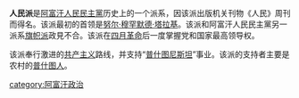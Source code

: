 {{unreferenced|time=2016-08-24T11:06:56+00:00}}
'''人民派'''是[[阿富汗人民民主黨|阿富汗人民民主黨]]历史上的一个派系，因该派出版机关刊物《人民》周刊而得名。该派最初的首领是[[努尔·穆罕默德·塔拉基|努尔·穆罕默德·塔拉基]]。该派和阿富汗人民民主黨另一派系[[旗帜派|旗帜派]]政見不合。该派在[[四月革命_(阿富汗)|四月革命]]后一度掌握党和国家最高领导权。

该派奉行激进的[[共产主义|共产主义]]路线，并支持“[[普什图尼斯坦|普什图尼斯坦]]”事业。该派的支持者主要是农村的[[普什图人|普什图人]]。

[[category:阿富汗政治|category:阿富汗政治]]